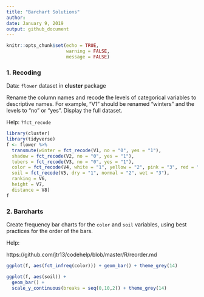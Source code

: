 ```yaml
---
title: "Barchart Solutions"
author: 
date: January 9, 2019
output: github_document
---
```


```r
knitr::opts_chunk$set(echo = TRUE, 
                      warning = FALSE,
                      message = FALSE)
```


### 1. Recoding

Data:  `flower` dataset in  **cluster** package

Rename the column names and recode the levels of categorical variables to descriptive names. For example, "V1" should be renamed "winters" and the levels to "no" or "yes". Display the full dataset.

Help: `?fct_recode`

```r
library(cluster)
library(tidyverse)
f <- flower %>% 
  transmute(winter = fct_recode(V1, no = "0", yes = "1"),
  shadow = fct_recode(V2, no = "0", yes = "1"),
  tubers = fct_recode(V3, no = "0", yes = "1"),
  color = fct_recode(V4, white = "1", yellow = "2", pink = "3", red = "4", blue = "5"),
  soil = fct_recode(V5, dry = "1", normal = "2", wet = "3"),
  ranking = V6,
  height = V7,
  distance = V8)
f
```

### 2. Barcharts

Create frequency bar charts for the `color` and `soil` variables, using best practices for the order of the bars.

Help:

https://github.com/jtr13/codehelp/blob/master/R/reorder.md

```r
ggplot(f, aes(fct_infreq(color))) + geom_bar() + theme_grey(14)
```

```r
ggplot(f, aes(soil)) + 
  geom_bar() +
  scale_y_continuous(breaks = seq(0,10,2)) + theme_grey(14)
```

